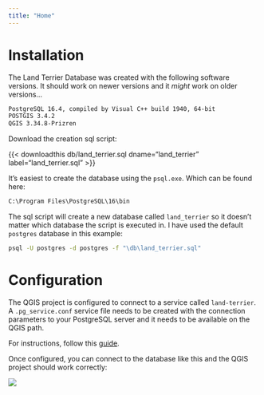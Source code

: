 ```yaml
---
title: "Home"
---
```


# Installation

The Land Terrier Database was created with the following software versions. It should work on newer versions and it *might* work on older versions...

:::{.callout_info}

``` default
PostgreSQL 16.4, compiled by Visual C++ build 1940, 64-bit
POSTGIS 3.4.2
QGIS 3.34.8-Prizren
```
:::

Download the creation sql script:


{{< downloadthis db/land_terrier.sql dname="land_terrier" label="land_terrier.sql" >}}


It's easiest to create the database using the `psql.exe`. Which can be found here:

``` default
C:\Program Files\PostgreSQL\16\bin
```

The sql script will create a new database called `land_terrier` so it doesn't matter which database the script is executed in. I have used the default `postgres` database in this example:

``` cmd
psql -U postgres -d postgres -f "\db\land_terrier.sql" 
```

# Configuration

The QGIS project is configured to connect to a service called `land-terrier`. A `.pg_service.conf` service file needs to be created with the connection parameters to your PostgreSQL server and it needs to be available on the QGIS path.

For instructions, follow this [guide](https://www.opengis.ch/2024/05/28/the-postgresql-connection-service-file-and-why-we-love-it/).

Once configured, you can connect to the database like this and the QGIS project should work correctly:

![](/assets/img/qgis-lt-connect.png)